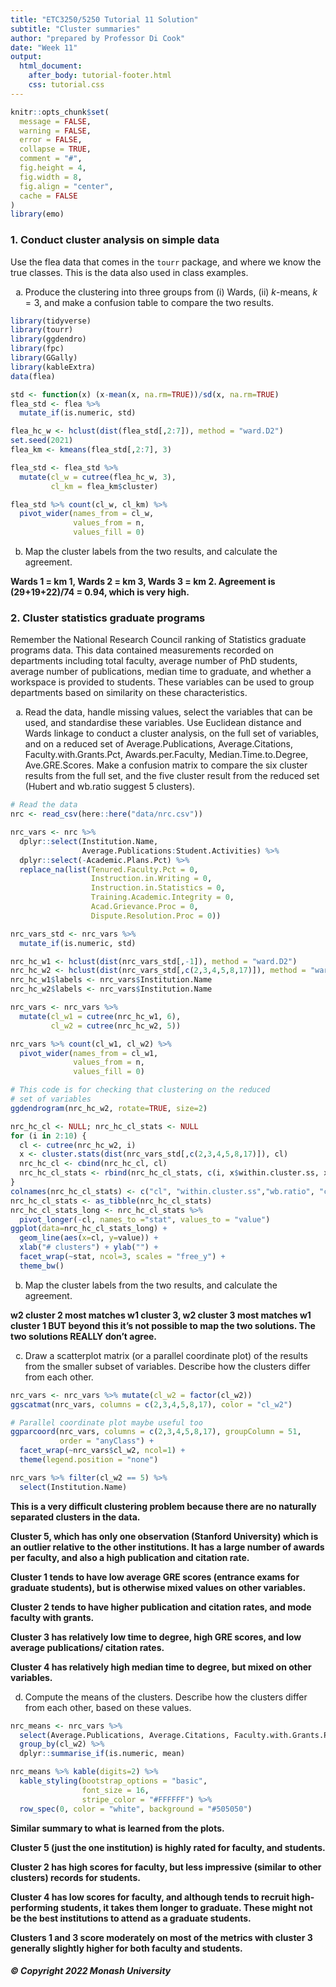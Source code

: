 ```yaml
---
title: "ETC3250/5250 Tutorial 11 Solution"
subtitle: "Cluster summaries"
author: "prepared by Professor Di Cook"
date: "Week 11"
output:
  html_document:
    after_body: tutorial-footer.html
    css: tutorial.css
---
```


```r
knitr::opts_chunk$set(
  message = FALSE,
  warning = FALSE,
  error = FALSE, 
  collapse = TRUE,
  comment = "#",
  fig.height = 4,
  fig.width = 8,
  fig.align = "center",
  cache = FALSE
)
library(emo)
```


### 1. Conduct cluster analysis on simple data

Use the flea data that comes in the `tourr` package, and where we know the true classes. This is the data also used in class examples.

a. Produce the clustering into three groups from (i) Wards, (ii) $k$-means, $k=3$, and make a confusion table to compare the two results.

<!-- 6D flea -->
```r
library(tidyverse)
library(tourr)
library(ggdendro)
library(fpc)
library(GGally)
library(kableExtra)
data(flea)

std <- function(x) (x-mean(x, na.rm=TRUE))/sd(x, na.rm=TRUE)
flea_std <- flea %>%
  mutate_if(is.numeric, std)

flea_hc_w <- hclust(dist(flea_std[,2:7]), method = "ward.D2")
set.seed(2021)
flea_km <- kmeans(flea_std[,2:7], 3)

flea_std <- flea_std %>%
  mutate(cl_w = cutree(flea_hc_w, 3),
         cl_km = flea_km$cluster)

flea_std %>% count(cl_w, cl_km) %>%
  pivot_wider(names_from = cl_w, 
              values_from = n, 
              values_fill = 0)
```

b. Map the cluster labels from the two results, and calculate the agreement. 

**Wards 1 = km 1, Wards 2 = km 3, Wards 3 = km 2. Agreement is (29+19+22)/74 = 0.94, which is very high.**

### 2. Cluster statistics graduate programs 

Remember the National Research Council ranking of Statistics graduate programs data. This data contained measurements recorded on departments including total faculty, average number of PhD students, average number of publications, median time to graduate, and whether a workspace is provided to students. These variables can be used to group departments based on similarity on these characteristics.

a. Read the data, handle missing values, select the variables that can be used, and standardise these variables. Use Euclidean distance and Wards linkage to conduct a cluster analysis, on the full set of variables, and on a reduced set of Average.Publications, Average.Citations, Faculty.with.Grants.Pct, Awards.per.Faculty, Median.Time.to.Degree, Ave.GRE.Scores. Make a confusion matrix to compare the six cluster results from the full set, and the five cluster result from the reduced set (Hubert and wb.ratio suggest 5 clusters). 

```r
# Read the data
nrc <- read_csv(here::here("data/nrc.csv"))

nrc_vars <- nrc %>%
  dplyr::select(Institution.Name,
                Average.Publications:Student.Activities) %>%
  dplyr::select(-Academic.Plans.Pct) %>%
  replace_na(list(Tenured.Faculty.Pct = 0, 
                  Instruction.in.Writing = 0,
                  Instruction.in.Statistics = 0,
                  Training.Academic.Integrity = 0,
                  Acad.Grievance.Proc = 0,
                  Dispute.Resolution.Proc = 0))

nrc_vars_std <- nrc_vars %>%
  mutate_if(is.numeric, std)

nrc_hc_w1 <- hclust(dist(nrc_vars_std[,-1]), method = "ward.D2")
nrc_hc_w2 <- hclust(dist(nrc_vars_std[,c(2,3,4,5,8,17)]), method = "ward.D2")
nrc_hc_w1$labels <- nrc_vars$Institution.Name
nrc_hc_w2$labels <- nrc_vars$Institution.Name

nrc_vars <- nrc_vars %>%
  mutate(cl_w1 = cutree(nrc_hc_w1, 6),
         cl_w2 = cutree(nrc_hc_w2, 5))

nrc_vars %>% count(cl_w1, cl_w2) %>%
  pivot_wider(names_from = cl_w1, 
              values_from = n, 
              values_fill = 0)
```

```r
# This code is for checking that clustering on the reduced 
# set of variables
ggdendrogram(nrc_hc_w2, rotate=TRUE, size=2)

nrc_hc_cl <- NULL; nrc_hc_cl_stats <- NULL
for (i in 2:10) {
  cl <- cutree(nrc_hc_w2, i)
  x <- cluster.stats(dist(nrc_vars_std[,c(2,3,4,5,8,17)]), cl)
  nrc_hc_cl <- cbind(nrc_hc_cl, cl)
  nrc_hc_cl_stats <- rbind(nrc_hc_cl_stats, c(i, x$within.cluster.ss, x$wb.ratio, x$ch, x$pearsongamma, x$dunn, x$dunn2))
}
colnames(nrc_hc_cl_stats) <- c("cl", "within.cluster.ss","wb.ratio", "ch", "pearsongamma", "dunn", "dunn2")
nrc_hc_cl_stats <- as_tibble(nrc_hc_cl_stats)
nrc_hc_cl_stats_long <- nrc_hc_cl_stats %>% 
  pivot_longer(-cl, names_to ="stat", values_to = "value")
ggplot(data=nrc_hc_cl_stats_long) + 
  geom_line(aes(x=cl, y=value)) + 
  xlab("# clusters") + ylab("") +
  facet_wrap(~stat, ncol=3, scales = "free_y") + 
  theme_bw()
```

b. Map the cluster labels from the two results, and calculate the agreement. 

**w2 cluster 2 most matches w1 cluster 3, w2 cluster 3 most matches w1 cluster 1 BUT beyond this it's not possible to map the two solutions. The two solutions REALLY don't agree.**

c. Draw a scatterplot matrix (or a parallel coordinate plot) of the results from the smaller subset of variables. Describe how the clusters differ from each other.

```r
nrc_vars <- nrc_vars %>% mutate(cl_w2 = factor(cl_w2))
ggscatmat(nrc_vars, columns = c(2,3,4,5,8,17), color = "cl_w2")
```

```r
# Parallel coordinate plot maybe useful too
ggparcoord(nrc_vars, columns = c(2,3,4,5,8,17), groupColumn = 51, 
           order = "anyClass") + 
  facet_wrap(~nrc_vars$cl_w2, ncol=1) +
  theme(legend.position = "none")

nrc_vars %>% filter(cl_w2 == 5) %>%
  select(Institution.Name)
```

**This is a very difficult clustering problem because there are no naturally separated clusters in the data.**

**Cluster 5, which has only one observation (Stanford University) which is an outlier relative to the other institutions. It has a large number of awards per faculty, and also a high publication and citation rate.**

**Cluster 1 tends to have low average GRE scores (entrance exams for graduate students), but is otherwise mixed values on other variables.**

**Cluster 2 tends to have higher publication and citation rates, and mode faculty with grants.**

**Cluster 3 has relatively low time to degree, high GRE scores, and low average publications/ citation rates.**

**Cluster 4 has relatively high median time to degree, but mixed on other variables.**

d. Compute the means of the clusters. Describe how the clusters differ from each other, based on these values.

```r
nrc_means <- nrc_vars %>% 
  select(Average.Publications, Average.Citations, Faculty.with.Grants.Pct, Awards.per.Faculty, Median.Time.to.Degree, Ave.GRE.Scores, cl_w2) %>%
  group_by(cl_w2) %>%
  dplyr::summarise_if(is.numeric, mean)

nrc_means %>% kable(digits=2) %>% 
  kable_styling(bootstrap_options = "basic", 
                font_size = 16, 
                stripe_color = "#FFFFFF") %>%
  row_spec(0, color = "white", background = "#505050") 
```

**Similar summary to what is learned from the plots.**

**Cluster 5 (just the one institution) is highly rated for faculty, and students.**

**Cluster 2 has high scores for faculty, but less impressive (similar to other clusters) records for students.**

**Cluster 4 has low scores for faculty, and although tends to recruit high-performing students, it takes them longer to graduate. These might not be the best institutions to attend as a graduate students.**

**Clusters 1 and 3 score moderately on most of the metrics with cluster 3 generally slightly higher for both faculty and students.**

##### © Copyright 2022 Monash University
